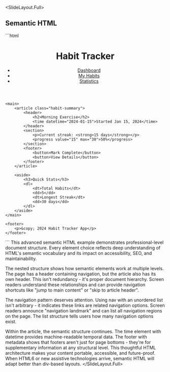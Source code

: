 
<SlideLayout.Full>
## Semantic HTML

<CodeDisplay>
  <File name="index.html">
```html
<!DOCTYPE html>
<html>
<head>
    <title>Semantic HTML Example</title>
</head>
<body>
    <header>
        <h1>Habit Tracker</h1>
        <nav>
            <ul>
                <li><a href="#dashboard">Dashboard</a></li>
                <li><a href="#habits">My Habits</a></li>
                <li><a href="#stats">Statistics</a></li>
            </ul>
        </nav>
    </header>
    
    <main>
        <article class="habit-summary">
            <header>
                <h2>Morning Exercise</h2>
                <time datetime="2024-01-15">Started Jan 15, 2024</time>
            </header>
            <section>
                <p>Current streak: <strong>15 days</strong></p>
                <progress value="15" max="30">50%</progress>
            </section>
            <footer>
                <button>Mark Complete</button>
                <button>View Details</button>
            </footer>
        </article>
        
        <aside>
            <h3>Quick Stats</h3>
            <dl>
                <dt>Total Habits</dt>
                <dd>5</dd>
                <dt>Longest Streak</dt>
                <dd>30 days</dd>
            </dl>
        </aside>
    </main>
    
    <footer>
        <p>&copy; 2024 Habit Tracker App</p>
    </footer>
</body>
</html>
```
  </File>
</CodeDisplay>
<Notes>
This advanced semantic HTML example demonstrates professional-level document structure. Every element choice reflects deep understanding of HTML's semantic vocabulary and its impact on accessibility, SEO, and maintainability.

The nested structure shows how semantic elements work at multiple levels. The page has a header containing navigation, but the article also has its own header. This isn't redundancy - it's proper document hierarchy. Screen readers understand these relationships and can provide navigation shortcuts like "jump to main content" or "skip to article header".

The navigation pattern deserves attention. Using nav with an unordered list isn't arbitrary - it indicates these links are related navigation options. Screen readers announce "navigation landmark" and can list all navigation regions on the page. The list structure tells users how many navigation options exist.

Within the article, the semantic structure continues. The time element with datetime provides machine-readable temporal data. The footer with metadata shows that footers aren't just for page bottoms - they're for supplementary information at any structural level. This thoughtful HTML architecture makes your content portable, accessible, and future-proof. When HTML6 or new assistive technologies arrive, semantic HTML will adapt better than div-based layouts.
</Notes>
</SlideLayout.Full>